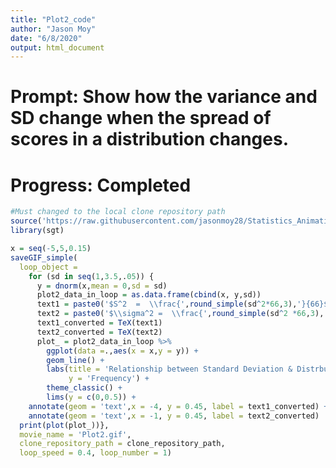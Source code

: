 ```yaml
---
title: "Plot2_code"
author: "Jason Moy"
date: "6/8/2020"
output: html_document
---
```

# Prompt: Show how the variance and SD change when the spread of scores in a distribution changes.

# Progress: Completed
```r
#Must changed to the local clone repository path
source('https://raw.githubusercontent.com/jasonmoy28/Statistics_Animation_Plot/master/saveGIF_simple_git_ver.R') # run the saveGIF_simple function 
library(sgt)
```

```r
x = seq(-5,5,0.15)
saveGIF_simple(
  loop_object = 
    for (sd in seq(1,3.5,.05)) {
      y = dnorm(x,mean = 0,sd = sd)
      plot2_data_in_loop = as.data.frame(cbind(x, y,sd))
      text1 = paste0('$S^2  =  \\frac{',round_simple(sd^2*66,3),'}{66}$ = ', round_simple(sd^2,3))
      text2 = paste0('$\\sigma^2 =  \\frac{',round_simple(sd^2 *66,3),'}{67}$ = ',round_simple((sd^2*66)/67,3))
      text1_converted = TeX(text1)
      text2_converted = TeX(text2)
      plot_ = plot2_data_in_loop %>% 
        ggplot(data =.,aes(x = x,y = y)) + 
        geom_line() + 
        labs(title = 'Relationship between Standard Deviation & Distrbution',
             y = 'Frequency') + 
        theme_classic() + 
        lims(y = c(0,0.5)) + 
    annotate(geom = 'text',x = -4, y = 0.45, label = text1_converted) + 
    annotate(geom = 'text',x = -1, y = 0.45, label = text2_converted)
  print(plot(plot_))}, 
  movie_name = 'Plot2.gif', 
  clone_repository_path = clone_repository_path,
  loop_speed = 0.4, loop_number = 1)
```